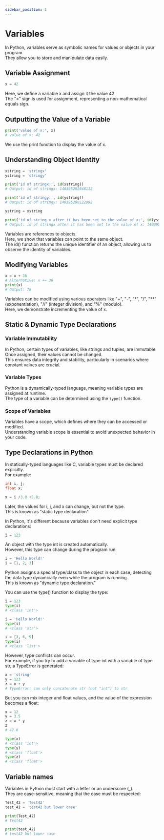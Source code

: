 ```yaml
---
sidebar_position: 1
---
```


# Variables

In Python, variables serve as symbolic names for values or objects in your program.  
They allow you to store and manipulate data easily.  

## Variable Assignment  

```py
x = 42
```  

Here, we define a variable x and assign it the value 42.    
The "=" sign is used for assignment, representing a non-mathematical equals sign.  

## Outputting the Value of a Variable  

```py  
print('value of x:', x)
# value of x: 42
```  

We use the print function to display the value of x.  

## Understanding Object Identity  

```py  
xstring = 'stringx'
ystring = 'stringy'

print('id of stringx:', id(xstring))
# Output: id of stringx: 140395292848112

print('id of stringy:', id(ystring))
# Output: id of stringy: 140395290122992

ystring = xstring

print('id of string x after it has been set to the value of x:', id(ystring))
# Output: id of stringx after it has been set to the value of x: 140395292848112
```  

Variables are references to objects.  
Here, we show that variables can point to the same object.  
The id() function returns the unique identifier of an object, allowing us to observe the identity of variables.

## Modifying Variables

```py
x = x + 36
# Alternative: x += 36
print(x)
# Output: 78
```

Variables can be modified using various operators like "+", "-", "*", "/", "**" (exponentiation), "//" (integer division), and "%" (modulo).  
Here, we demonstrate incrementing the value of x.

## Static & Dynamic Type Declarations

### Variable Immutability

In Python, certain types of variables, like strings and tuples, are immutable. Once assigned, their values cannot be changed.  
This ensures data integrity and stability, particularly in scenarios where constant values are crucial.

### Variable Types

Python is a dynamically-typed language, meaning variable types are assigned at runtime.  
The type of a variable can be determined using the `type()` function.

### Scope of Variables

Variables have a scope, which defines where they can be accessed or modified.  
Understanding variable scope is essential to avoid unexpected behavior in your code.

## Type Declarations in Python

In statically-typed languages like C, variable types must be declared explicitly.  
For example:

```c
int i, j;
float x;

x = i /3.0 +5.8;
```

Later, the values for i, j, and x can change, but not the type.  
This is known as "static type declaration"

In Python, it's different because variables don't need explicit type declarations:

```py
i = 123
```

An object with the type int is created automatically.  
However, this type can change during the program run:

```py
i = 'Hello World!'
i = [1, 2, 3]
```

Python assigns a special type/class to the object in each case, detecting the data type dynamically even while the program is running.  
This is known as "dynamic type declaration."

You can use the type() function to display the type:

```py
i = 123
type(i)
# <class 'int'>

i = 'Hello World!'
type(i)
# <class 'str'>

i = [3, 6, 9]
type(i)
# <class 'list'>
```

However, type conflicts can occur.  
For example, if you try to add a variable of type int with a variable of type str, a TypeError is generated:

```py
x = 'string'
y = 123
z = x + y
# TypeError: can only concatenate str (not "int") to str
```

But you can mix integer and float values, and the value of the expression becomes a float:

```py
x = 12
y = 3.5
z = x * y
z
# 42.0

type(x)
# <class 'int'>
type(y)
# <class 'float'>
type(z)
# <class 'float'>
```

## Variable names

Variables in Python must start with a letter or an underscore (_).  
They are case-sensitive, meaning that the case must be respected:

```py
Test_42 = 'Test42'
test_42 = 'test42 but lower case'

print(Test_42)
# Test42

print(test_42)
# test42 but lower case
```
